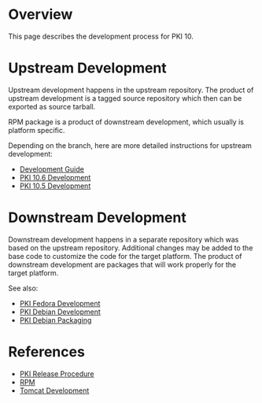 = Overview =

This page describes the development process for PKI 10.

= Upstream Development =

Upstream development happens in the upstream repository. The product of upstream development is a tagged source repository which then can be exported as source tarball.

RPM package is a product of downstream development, which usually is platform specific.

Depending on the branch, here are more detailed instructions for upstream development:

* [https://github.com/dogtagpki/pki/wiki/Development-Guide Development Guide]
* [[PKI 10.6 Development]]
* [[PKI 10.5 Development]]

= Downstream Development =

Downstream development happens in a separate repository which was based on the upstream repository. Additional changes may be added to the base code to customize the code for the target platform. The product of downstream development are packages that will work properly for the target platform.

See also:

* [[PKI Fedora Development]]
* [[PKI Debian Development]]
* [https://salsa.debian.org/freeipa-team/dogtag-pki PKI Debian Packaging]

= References =

* [[PKI Release Procedure]]
* [[RPM]]
* [[Tomcat Development]]